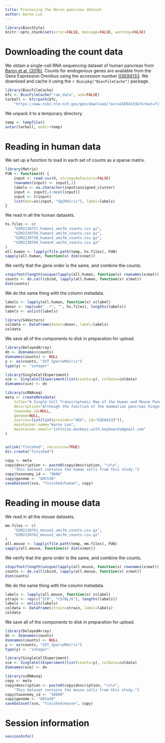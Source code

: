 ```yaml
---
title: Processing the Baron pancreas dataset
author: Aaron Lun
---
```


```r
library(BiocStyle)
knitr::opts_chunk$set(error=FALSE, message=FALSE, warning=FALSE)
```

# Downloading the count data

We obtain a single-cell RNA sequencing dataset of human pancreas from [Baron et al. (2016)](https://doi.org/10.1016/j.cels.2016.08.011).
Counts for endogenous genes are available from the Gene Expression Omnibus
using the accession number [GSE84133](https://www.ncbi.nlm.nih.gov/geo/query/acc.cgi?acc=GSE84133).
We download and cache it using the `r Biocpkg("BiocFileCache")` package.

```r
library(BiocFileCache)
bfc <- BiocFileCache("raw_data", ask=FALSE)    
tarball <- bfcrpath(bfc, 
    "https://www.ncbi.nlm.nih.gov/geo/download/?acc=GSE84133&format=file")
```

We unpack it to a temporary directory.

```r
temp <- tempfile()
untar(tarball, exdir=temp)
```

# Reading in human data

We set up a function to load in each set of counts as a sparse matrix.

```r
library(Matrix)
FUN <- function(X) {
    input <- read.csv(X, stringsAsFactors=FALSE)
    rownames(input) <- input[,1]
    labels <- as.character(input$assigned_cluster)
    input <- input[,4:ncol(input)]
    input <- t(input)
    list(mat=as(input, "dgCMatrix"), label=labels)
}
```

We read in all the human datasets.

```r
hs.files <- c(
    "GSM2230757_human1_umifm_counts.csv.gz",
    "GSM2230759_human3_umifm_counts.csv.gz",
    "GSM2230758_human2_umifm_counts.csv.gz",  
    "GSM2230760_human4_umifm_counts.csv.gz"
)
all.human <- lapply(file.path(temp, hs.files), FUN)
sapply(all.human, function(x) dim(x$mat))
```

We verify that the gene order is the same, and combine the counts.

```r
stopifnot(length(unique(lapply(all.human, function(x) rownames(x$mat))))==1L)
counts <- do.call(cbind, lapply(all.human, function(x) x$mat))
dim(counts)
```

We do the same thing with the column metadata.

```r
labels <- lapply(all.human, function(x) x$label)
donor <- rep(sub("_.*", "", hs.files), lengths(labels))
labels <- unlist(labels)

library(S4Vectors)
coldata <- DataFrame(donor=donor, label=labels)
coldata
```

We save all of the components to disk in preparation for upload.

```r
library(DelayedArray)
dn <- dimnames(counts)
dimnames(counts) <- NULL
y <- as(counts, "SVT_SparseMatrix")
type(y) <- "integer"

library(SingleCellExperiment)
sce <- SingleCellExperiment(list(counts=y), colData=coldata)
dimnames(sce) <- dn

library(scRNAseq)
meta <- createMetadata(
    title="A Single-Cell Transcriptomic Map of the Human and Mouse Pancreas Reveals Inter- and Intra-cell Population Structure",
    description="Although the function of the mammalian pancreas hinges on complex interactions of distinct cell types, gene expression profiles have primarily been described with bulk mixtures. Here we implemented a droplet-based, single-cell RNA-seq method to determine the transcriptomes of over 12,000 individual pancreatic cells from four human donors and two mouse strains. Cells could be divided into 15 clusters that matched previously characterized cell types: all endocrine cell types, including rare epsilon-cells; exocrine cell types; vascular cells; Schwann cells; quiescent and activated stellate cells; and four types of immune cells. We detected subpopulations of ductal cells with distinct expression profiles and validated their existence with immuno-histochemistry stains. Moreover, among human beta- cells, we detected heterogeneity in the regulation of genes relating to functional maturation and levels of ER stress. Finally, we deconvolved bulk gene expression samples using the single-cell data to detect disease-associated differential expression. Our dataset provides a resource for the discovery of novel cell type-specific transcription factors, signaling receptors, and medically relevant genes.",
    taxonomy.id=NULL,
    genome=NULL,
    sources=list(list(provider="GEO", id="GSE84133")),
    maintainer.name="Aaron Lun",
    maintainer.email="infinite.monkeys.with.keyboards@gmail.com"
)


unlink("finished", recursive=TRUE)
dir.create("finished")

copy <- meta
copy$description <- paste0(copy$description, "\n\n",
    "This dataset contains the human cells from this study.")
copy$taxonomy_id <- "9606"
copy$genome <- "GRCh38"
saveDataset(sce, "finished/human", copy)
```

# Reading in mouse data

We read in all the mouse datasets.

```r
mm.files <- c(
    "GSM2230761_mouse1_umifm_counts.csv.gz",
    "GSM2230762_mouse2_umifm_counts.csv.gz"
)
all.mouse <- lapply(file.path(temp, mm.files), FUN)
sapply(all.mouse, function(x) dim(x$mat))
```

We verify that the gene order is the same, and combine the counts.

```r
stopifnot(length(unique(lapply(all.mouse, function(x) rownames(x$mat))))==1L)
counts <- do.call(cbind, lapply(all.mouse, function(x) x$mat))
dim(counts)
```

We do the same thing with the column metadata.

```r
labels <- lapply(all.mouse, function(x) x$label)
strain <- rep(c("ICR", "C57BL/6"), lengths(labels))
labels <- unlist(labels)
coldata <- DataFrame(strain=strain, label=labels)
coldata
```

We save all of the components to disk in preparation for upload.

```r
library(DelayedArray)
dn <- dimnames(counts)
dimnames(counts) <- NULL
y <- as(counts, "SVT_SparseMatrix")
type(y) <- "integer"

library(SingleCellExperiment)
sce <- SingleCellExperiment(list(counts=y), colData=coldata)
dimnames(sce) <- dn

library(scRNAseq)
copy <- meta
copy$description <- paste0(copy$description, "\n\n",
    "This dataset contains the mouse cells from this study.")
copy$taxonomy_id <- "10090"
copy$genome <- "GRCm38"
saveDataset(sce, "finished/mouse", copy)
```

# Session information

```r
sessionInfo()
```
